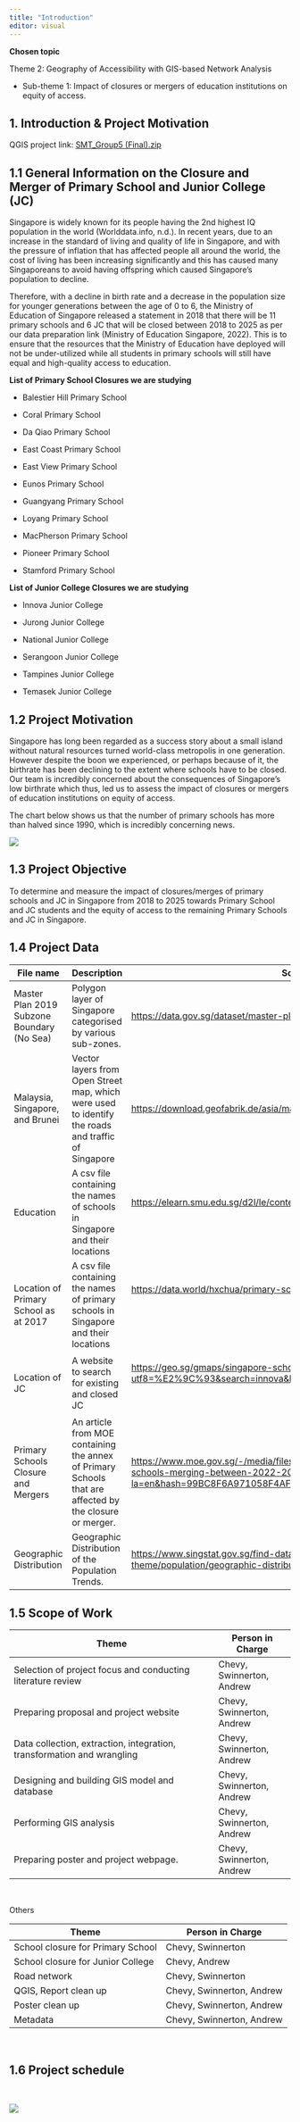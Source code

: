 ```yaml
---
title: "Introduction"
editor: visual
---
```


**Chosen topic**

Theme 2: Geography of Accessibility with GIS-based Network Analysis

-   Sub-theme 1: Impact of closures or mergers of education institutions on equity of access.

## 1. Introduction & Project Motivation

QGIS project link: [SMT_Group5 (Final).zip](https://smu-my.sharepoint.com/:u:/g/personal/chevy_chan_2021_scis_smu_edu_sg/ERXhaaX0VBlGhIceHttCFzsBXltfShyKPOAFzcnQZPAcIQ?e=cgQAMO)

## 1.1 General Information on the Closure and Merger of Primary School and Junior College (JC)

Singapore is widely known for its people having the 2nd highest IQ population in the world (Worlddata.info, n.d.). In recent years, due to an increase in the standard of living and quality of life in Singapore, and with the pressure of inflation that has affected people all around the world, the cost of living has been increasing significantly and this has caused many Singaporeans to avoid having offspring which caused Singapore's population to decline. 

Therefore, with a decline in birth rate and a decrease in the population size for younger generations between the age of 0 to 6, the Ministry of Education of Singapore released a statement in 2018 that there will be 11 primary schools and 6 JC that will be closed between 2018 to 2025 as per our data preparation link (Ministry of Education Singapore, 2022). This is to ensure that the resources that the Ministry of Education have deployed will not be under-utilized while all students in primary schools will still have equal and high-quality access to education.

**List of Primary School Closures we are studying**

-   Balestier Hill Primary School

-   Coral Primary School

-   Da Qiao Primary School

-   East Coast Primary School

-   East View Primary School

-   Eunos Primary School

-   Guangyang Primary School

-   Loyang Primary School

-   MacPherson Primary School

-   Pioneer Primary School

-   Stamford Primary School

**List of Junior College Closures we are studying**

-   Innova Junior College

-   Jurong Junior College

-   National Junior College

-   Serangoon Junior College

-   Tampines Junior College

-   Temasek Junior College

## 1.2 Project Motivation

Singapore has long been regarded as a success story about a small island without natural resources turned world-class metropolis in one generation. However despite the boon we experienced, or perhaps because of it, the birthrate has been declining to the extent where schools have to be closed. Our team is incredibly concerned about the consequences of Singapore's low birthrate which thus, led us to assess the impact of closures or mergers of education institutions on equity of access.

The chart below shows us that the number of primary schools has more than halved since 1990, which is incredibly concerning news.

![](images/statistic_id865443_number-of-primary-schools-in-singapore-1960-2020.png)

## 1.3 Project Objective

To determine and measure the impact of closures/merges of primary schools and JC in Singapore from 2018 to 2025 towards Primary School and JC students and the equity of access to the remaining Primary Schools and JC in Singapore. 

## 1.4 Project Data

+--------------------------------------------+---------------------------------------------------------------------------------------------------------+--------------------------------------------------------------------------------------------------------------------------------------------------------------------------------------------------------------------------------------------------------------------------------------------------------------------------------------------+
| **File name**                              | **Description**                                                                                         | **Source**                                                                                                                                                                                                                                                                                                                                 |
+============================================+=========================================================================================================+============================================================================================================================================================================================================================================================================================================================================+
| Master Plan 2019 Subzone Boundary (No Sea) | Polygon layer of Singapore categorised by various sub-zones.                                            | <https://data.gov.sg/dataset/master-plan-2019-subzone-boundary-no-sea>                                                                                                                                                                                                                                                                     |
+--------------------------------------------+---------------------------------------------------------------------------------------------------------+--------------------------------------------------------------------------------------------------------------------------------------------------------------------------------------------------------------------------------------------------------------------------------------------------------------------------------------------+
| Malaysia, Singapore, and Brunei            | Vector layers from Open Street map, which were used to identify the roads and traffic of Singapore      | <https://download.geofabrik.de/asia/malaysia-singapore-brunei.html>                                                                                                                                                                                                                                                                        |
+--------------------------------------------+---------------------------------------------------------------------------------------------------------+--------------------------------------------------------------------------------------------------------------------------------------------------------------------------------------------------------------------------------------------------------------------------------------------------------------------------------------------+
| Education                                  | A csv file containing the names of schools in Singapore and their locations                             | <https://elearn.smu.edu.sg/d2l/le/content/328735/viewContent/2062006/View>                                                                                                                                                                                                                                                                 |
|                                            |                                                                                                         |                                                                                                                                                                                                                                                                                                                                            |
|                                            |                                                                                                         | \                                                                                                                                                                                                                                                                                                                                          |
+--------------------------------------------+---------------------------------------------------------------------------------------------------------+--------------------------------------------------------------------------------------------------------------------------------------------------------------------------------------------------------------------------------------------------------------------------------------------------------------------------------------------+
| Location of Primary School as at 2017      | A csv file containing the names of primary schools in Singapore and their locations                     | <https://data.world/hxchua/primary-schools-in-singapore>                                                                                                                                                                                                                                                                                   |
|                                            |                                                                                                         |                                                                                                                                                                                                                                                                                                                                            |
|                                            |                                                                                                         | \                                                                                                                                                                                                                                                                                                                                          |
|                                            |                                                                                                         | \                                                                                                                                                                                                                                                                                                                                          |
+--------------------------------------------+---------------------------------------------------------------------------------------------------------+--------------------------------------------------------------------------------------------------------------------------------------------------------------------------------------------------------------------------------------------------------------------------------------------------------------------------------------------+
| Location of JC                             | A website to search for existing and closed JC                                                          | <https://geo.sg/gmaps/singapore-schools/show_data?utf8=%E2%9C%93&search=innova&button=#>                                                                                                                                                                                                                                                   |
|                                            |                                                                                                         |                                                                                                                                                                                                                                                                                                                                            |
|                                            |                                                                                                         | \                                                                                                                                                                                                                                                                                                                                          |
+--------------------------------------------+---------------------------------------------------------------------------------------------------------+--------------------------------------------------------------------------------------------------------------------------------------------------------------------------------------------------------------------------------------------------------------------------------------------------------------------------------------------+
| Primary Schools Closure and Mergers        | An article from MOE containing the annex of Primary Schools that are affected by the closure or merger. | [https://www.moe.gov.sg/-/media/files/news/press/2022/annex---names-of-schools-merging-between-2022-2025.ashx?la=en&hash=99BC8F6A971058F4AF09F1DEB1A16A1F0D9AB195](https://www.moe.gov.sg/-/media/files/news/press/2022/annex%E2%80%94names-of-schools-merging-between-2022-2025.ashx?la=en&hash=99BC8F6A971058F4AF09F1DEB1A16A1F0D9AB195) |
+--------------------------------------------+---------------------------------------------------------------------------------------------------------+--------------------------------------------------------------------------------------------------------------------------------------------------------------------------------------------------------------------------------------------------------------------------------------------------------------------------------------------+
| Geographic Distribution                    | Geographic Distribution of the Population Trends.                                                       | <https://www.singstat.gov.sg/find-data/search-by-theme/population/geographic-distribution/latest-data>                                                                                                                                                                                                                                     |
+--------------------------------------------+---------------------------------------------------------------------------------------------------------+--------------------------------------------------------------------------------------------------------------------------------------------------------------------------------------------------------------------------------------------------------------------------------------------------------------------------------------------+

## 1.5 Scope of Work

+------------------------------------------------------------------------+---------------------------+
| **Theme**                                                              | **Person in Charge**      |
+========================================================================+===========================+
| Selection of project focus and conducting literature review            | Chevy, Swinnerton, Andrew |
+------------------------------------------------------------------------+---------------------------+
| Preparing proposal and project website                                 | Chevy, Swinnerton, Andrew |
+------------------------------------------------------------------------+---------------------------+
| Data collection, extraction, integration, transformation and wrangling | Chevy, Swinnerton, Andrew |
+------------------------------------------------------------------------+---------------------------+
| Designing and building GIS model and database                          | Chevy, Swinnerton, Andrew |
+------------------------------------------------------------------------+---------------------------+
| Performing GIS analysis                                                | Chevy, Swinnerton, Andrew |
+------------------------------------------------------------------------+---------------------------+
| Preparing poster and project webpage.                                  | Chevy, Swinnerton, Andrew |
+------------------------------------------------------------------------+---------------------------+

 

Others

| **Theme**                         | **Person in Charge**      |
|-----------------------------------|---------------------------|
| School closure for Primary School | Chevy, Swinnerton         |
| School closure for Junior College | Chevy, Andrew             |
| Road network                      | Chevy, Swinnerton         |
| QGIS, Report clean up             | Chevy, Swinnerton, Andrew |
| Poster clean up                   | Chevy, Swinnerton, Andrew |
| Metadata                          | Chevy, Swinnerton, Andrew |

 

## 1.6 Project schedule

\

![](images/schedule.JPG)
